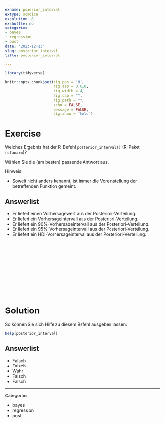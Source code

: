 ```yaml
---
exname: poaerior_interval
extype: schoice
exsolution: 8
exshuffle: no
categories:
- bayes
- regression
- post
date: '2022-12-13'
slug: posterior_interval
title: posterior_interval

---
```





```r
library(tidyverse)

```


```r
knitr::opts_chunk$set(fig.pos = 'H',
                      fig.asp = 0.618,
                      fig.width = 4,
                      fig.cap = "", 
                      fig.path = "",
                      echo = FALSE,
                      message = FALSE,
                      fig.show = "hold")
```






# Exercise

Welches Ergebnis hat der R-Befehl `posterior_interval()` (R-Paket `rstanarm`)?

Wählen Sie die (am besten) passende Antwort aus.

Hinweis:

- Soweit nicht anders benannt, ist immer die Voreinstellung der betreffenden Funktion gemeint.

Answerlist
----------
* Er liefert einen Vorhersagewert aus der Posteriori-Verteilung.
* Er liefert ein Vorhersageintervall aus der Posteriori-Verteilung.
* Er liefert ein 90%-Vorhersageintervall aus der Posteriori-Verteilung.
* Er liefert ein 95%-Vorhersageintervall aus der Posteriori-Verteilung.
* Er liefert ein HDI-Vorhersageinterval aus der Posteriori-Verteilung.




</br>
</br>
</br>
</br>
</br>
</br>
</br>
</br>
</br>
</br>

# Solution

So können Sie sich Hilfe zu diesem Befehl ausgeben lassen:

```r
help(posterior_interval)
```



Answerlist
----------


* Falsch
* Falsch
* Wahr
* Falsch
* Falsch





---

Categories: 

- bayes
- regression
- post

